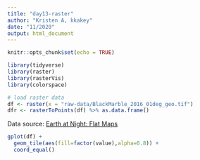 ```yaml
---
title: "day13-raster"
author: "Kristen A, kkakey"
date: "11/2020"
output: html_document
---
```


```r
knitr::opts_chunk$set(echo = TRUE)
```

```r
library(tidyverse)
library(raster)
library(rasterVis)
library(colorspace)

# load raster data
df <- raster(x = "raw-data/BlackMarble_2016_01deg_geo.tif")
dfr <- rasterToPoints(df) %>% as.data.frame()
```

Data source: [Earth at Night: Flat Maps](https://earthobservatory.nasa.gov/features/NightLights/page3.php)

```r
gplot(df) +  
  geom_tile(aes(fill=factor(value),alpha=0.8)) + 
  coord_equal()
```

